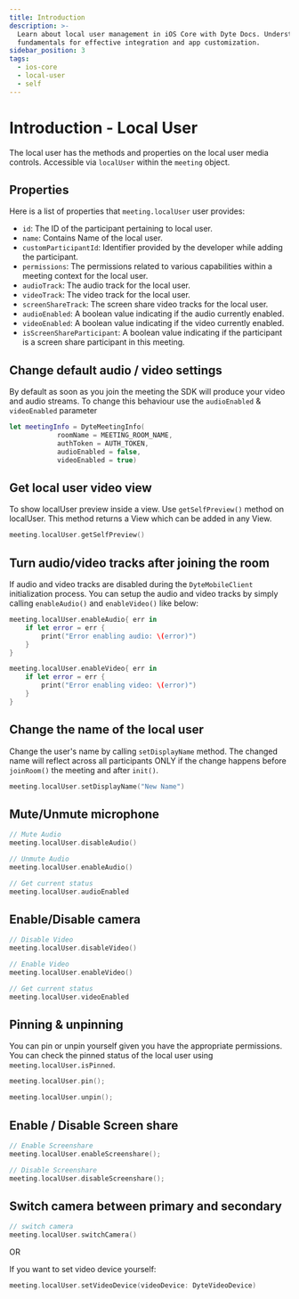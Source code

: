 ```yaml
---
title: Introduction
description: >-
  Learn about local user management in iOS Core with Dyte Docs. Understand the
  fundamentals for effective integration and app customization.
sidebar_position: 3
tags:
  - ios-core
  - local-user
  - self
---
```


# Introduction - Local User

The local user has the methods and properties on the local user media controls.
Accessible via `localUser` within the `meeting` object.

## Properties

Here is a list of properties that `meeting.localUser` user provides:

- `id`: The ID of the participant pertaining to local user.
- `name`: Contains Name of the local user.
- `customParticipantId`: Identifier provided by the developer while adding the
  participant.
- `permissions`: The permissions related to various capabilities within a
  meeting context for the local user.
- `audioTrack`: The audio track for the local user.
- `videoTrack`: The video track for the local user.
- `screenShareTrack`: The screen share video tracks for the local user.
- `audioEnabled`: A boolean value indicating if the audio currently enabled.
- `videoEnabled`: A boolean value indicating if the video currently enabled.
- `isScreenShareParticipant`: A boolean value indicating if the participant is a
  screen share participant in this meeting.

## Change default audio / video settings

By default as soon as you join the meeting the SDK will produce your video and
audio streams. To change this behaviour use the `audioEnabled` & `videoEnabled`
parameter

```swift
let meetingInfo = DyteMeetingInfo(
            roomName = MEETING_ROOM_NAME,
            authToken = AUTH_TOKEN,
            audioEnabled = false,
            videoEnabled = true)
```

## Get local user video view

To show localUser preview inside a view. Use `getSelfPreview()` method on
localUser. This method returns a View which can be added in any View.

```swift
meeting.localUser.getSelfPreview()
```

## Turn audio/video tracks after joining the room

If audio and video tracks are disabled during the `DyteMobileClient`
initialization process. You can setup the audio and video tracks by simply
calling `enableAudio()` and `enableVideo()` like below:

```swift
meeting.localUser.enableAudio{ err in 
    if let error = err {
        print("Error enabling audio: \(error)")
    }
}
```

```swift
meeting.localUser.enableVideo{ err in 
    if let error = err {
        print("Error enabling video: \(error)")
    }
}
```

## Change the name of the local user

Change the user's name by calling `setDisplayName` method. The changed name will
reflect across all participants ONLY if the change happens before `joinRoom()`
the meeting and after `init()`.

```swift
meeting.localUser.setDisplayName("New Name")
```

## Mute/Unmute microphone

```swift
// Mute Audio
meeting.localUser.disableAudio()

// Unmute Audio
meeting.localUser.enableAudio()

// Get current status
meeting.localUser.audioEnabled
```

## Enable/Disable camera

```swift
// Disable Video
meeting.localUser.disableVideo()

// Enable Video
meeting.localUser.enableVideo()

// Get current status
meeting.localUser.videoEnabled
```

## Pinning & unpinning

You can pin or unpin yourself given you have the appropriate permissions. You
can check the pinned status of the local user using `meeting.localUser.isPinned`.

```swift
meeting.localUser.pin();
```

```swift
meeting.localUser.unpin();
```

## Enable / Disable Screen share

```swift
// Enable Screenshare
meeting.localUser.enableScreenshare();

// Disable Screenshare
meeting.localUser.disableScreenshare();
```

## Switch camera between primary and secondary

```swift
// switch camera
meeting.localUser.switchCamera()
```

OR

If you want to set video device yourself:

```swift
meeting.localUser.setVideoDevice(videoDevice: DyteVideoDevice)
```

<head>
  <title>iOS Core Introduction</title>
  <meta
    name="description"
    content="Learn about local user management in iOS Core with Dyte Docs. Understand the fundamentals for effective integration and app customization."
  />
</head>
